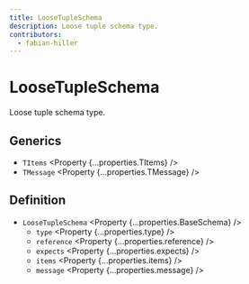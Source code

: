 ```yaml
---
title: LooseTupleSchema
description: Loose tuple schema type.
contributors:
  - fabian-hiller
---
```



# LooseTupleSchema

Loose tuple schema type.

## Generics

- `TItems` <Property {...properties.TItems} />
- `TMessage` <Property {...properties.TMessage} />

## Definition

- `LooseTupleSchema` <Property {...properties.BaseSchema} />
  - `type` <Property {...properties.type} />
  - `reference` <Property {...properties.reference} />
  - `expects` <Property {...properties.expects} />
  - `items` <Property {...properties.items} />
  - `message` <Property {...properties.message} />
